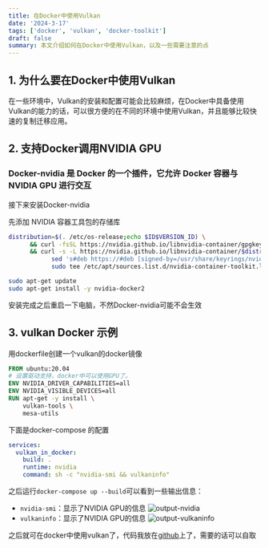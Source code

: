 ```yaml
---
title: 在Docker中使用Vulkan
date: '2024-3-17'
tags: ['docker', 'vulkan', 'docker-toolkit']
draft: false
summary: 本文介绍如何在Docker中使用Vulkan，以及一些需要注意的点
---
```


## 1. 为什么要在Docker中使用Vulkan

在一些环境中，Vulkan的安装和配置可能会比较麻烦，在Docker中具备使用Vulkan的能力的话，可以很方便的在不同的环境中使用Vulkan，并且能够比较快速的复制迁移应用。

## 2. 支持Docker调用NVIDIA GPU

### Docker-nvidia 是 Docker 的一个插件，它允许 Docker 容器与 NVIDIA GPU 进行交互

接下来安装Docker-nvidia

先添加 NVIDIA 容器工具包的存储库

```bash
distribution=$(. /etc/os-release;echo $ID$VERSION_ID) \
      && curl -fsSL https://nvidia.github.io/libnvidia-container/gpgkey | sudo gpg --dearmor -o /usr/share/keyrings/nvidia-container-toolkit-keyring.gpg \
      && curl -s -L https://nvidia.github.io/libnvidia-container/$distribution/libnvidia-container.list | \
            sed 's#deb https://#deb [signed-by=/usr/share/keyrings/nvidia-container-toolkit-keyring.gpg] https://#g' | \
            sudo tee /etc/apt/sources.list.d/nvidia-container-toolkit.list
```

```bash
sudo apt-get update
sudo apt-get install -y nvidia-docker2
```

安装完成之后重启一下电脑，不然Docker-nvidia可能不会生效

## 3. vulkan Docker 示例

用dockerfile创建一个vulkan的docker镜像

```dockerfile
FROM ubuntu:20.04
# 设置驱动支持，docker中可以使用GPU了。
ENV NVIDIA_DRIVER_CAPABILITIES=all
ENV NVIDIA_VISIBLE_DEVICES=all
RUN apt-get -y install \
    vulkan-tools \
    mesa-utils
```

下面是docker-compose 的配置

```yaml
services:
  vulkan_in_docker:
    build: .
    runtime: nvidia
    command: sh -c "nvidia-smi && vulkaninfo"
```

之后运行`docker-compose up --build`可以看到一些输出信息：

- `nvidia-smi`：显示了NVIDIA GPU的信息
  ![output-nvidia](/static/images/vulkan-in-docker/output-nvidia.png)
- `vulkaninfo`：显示了NVIDIA GPU的信息
  ![output-vulkaninfo](/static/images/vulkan-in-docker/output-vulkaninfo.png)

之后就可在docker中使用vulkan了，代码我放在[github](https://github.com/yasuomang/use-vulkan-in-docker)上了，需要的话可以自取
